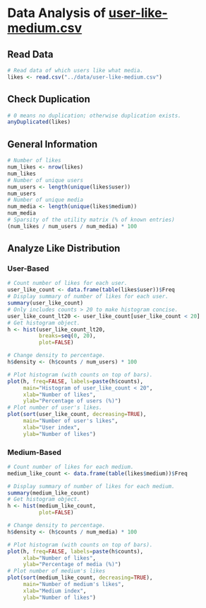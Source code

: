 Data Analysis of [user-like-medium.csv](../data/user-like-medium.csv)
========================================================

## Read Data
```r
# Read data of which users like what media.
likes <- read.csv("../data/user-like-medium.csv")
```

## Check Duplication
```r
# 0 means no duplication; otherwise duplication exists.
anyDuplicated(likes)
```

## General Information
```r
# Number of likes
num_likes <- nrow(likes)
num_likes
# Number of unique users
num_users <- length(unique(likes$user))
num_users
# Number of unique media
num_media <- length(unique(likes$medium))
num_media
# Sparsity of the utility matrix (% of known entries)
(num_likes / num_users / num_media) * 100
```

## Analyze Like Distribution
### User-Based
```r
# Count number of likes for each user.
user_like_count <- data.frame(table(likes$user))$Freq
# Display summary of number of likes for each user.
summary(user_like_count)
# Only includes counts > 20 to make histogram concise.
user_like_count_lt20 <- user_like_count[user_like_count < 20]
# Get histogram object.
h <- hist(user_like_count_lt20,
          breaks=seq(0, 20),
          plot=FALSE)

# Change density to percentage.
h$density <- (h$counts / num_users) * 100

# Plot histogram (with counts on top of bars).
plot(h, freq=FALSE, labels=paste(h$counts),
     main="Histogram of user_like_count < 20",
     xlab="Number of likes",
     ylab="Percentage of users (%)")
# Plot number of user's likes.
plot(sort(user_like_count, decreasing=TRUE),
     main="Number of user's likes",
     xlab="User index",
     ylab="Number of likes")
```

### Medium-Based
```r
# Count number of likes for each medium.
medium_like_count <- data.frame(table(likes$medium))$Freq

# Display summary of number of likes for each medium.
summary(medium_like_count)
# Get histogram object.
h <- hist(medium_like_count,
          plot=FALSE)

# Change density to percentage.
h$density <- (h$counts / num_media) * 100

# Plot histogram (with counts on top of bars).
plot(h, freq=FALSE, labels=paste(h$counts),
     xlab="Number of likes",
     ylab="Percentage of media (%)")
# Plot number of medium's likes
plot(sort(medium_like_count, decreasing=TRUE),
     main="Number of medium's likes",
     xlab="Medium index",
     ylab="Number of likes")
```